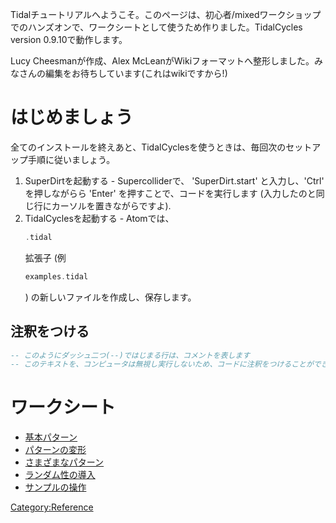 <languages />
Tidalチュートリアルへようこそ。このページは、初心者/mixedワークショップでのハンズオンで、ワークシートとして使うため作りました。TidalCycles version 0.9.10で動作します。 

Lucy Cheesmanが作成、Alex McLeanがWikiフォーマットへ整形しました。みなさんの編集をお待ちしています(これはwikiですから!)

= はじめましょう =

全てのインストールを終えあと、TidalCyclesを使うときは、毎回次のセットアップ手順に従いましょう。

# SuperDirtを起動する - Supercolliderで、 'SuperDirt.start' と入力し、'Ctrl' を押しながらら 'Enter' を押すことで、コードを実行します (入力したのと同じ行にカーソルを置きながらですよ).
# TidalCyclesを起動する - Atomでは、<syntaxhighlight lang="Haskell" inline>.tidal</syntaxhighlight> 拡張子 (例 <syntaxhighlight lang="Haskell" inline>examples.tidal</syntaxhighlight>) の新しいファイルを作成し、保存します。

== 注釈をつける ==

<syntaxhighlight lang="Haskell">
-- このようにダッシュ二つ(--)ではじまる行は、コメントを表します
-- このテキストを、コンピュータは無視し実行しないため、コードに注釈をつけることができます
</syntaxhighlight>

= ワークシート =

* [[Basic Patterns/ja|基本パターン]]
* [[Transforming Patterns/ja|パターンの変形]]
* [[Different Kinds of Pattern/ja|さまざまなパターン]]
* [[Randomness/ja|ランダム性の導入]]
* [[Manipulating samples/ja|サンプルの操作]]

[[Category:Reference]]